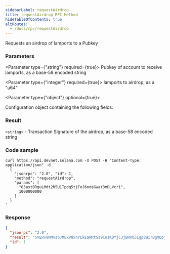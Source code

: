 ```yaml
---
sidebarLabel: requestAirdrop
title: requestAirdrop RPC Method
hideTableOfContents: true
altRoutes:
  - /docs/rpc/requestAirdrop
---
```


Requests an airdrop of lamports to a Pubkey

<DocSideBySide>

<DocLeftSide>

### Parameters

<Parameter type={"string"} required={true}>
  Pubkey of account to receive lamports, as a base-58 encoded string
</Parameter>

<Parameter type={"integer"} required={true}>
  lamports to airdrop, as a "u64"
</Parameter>

<Parameter type={"object"} optional={true}>

Configuration object containing the following fields:

<Field
  name="commitment"
  type="string"
  optional={true}
  href="/docs/rpc/index.mdx#configuring-state-commitment"
/>

</Parameter>

### Result

`<string>` - Transaction Signature of the airdrop, as a base-58 encoded string

</DocLeftSide>

<DocRightSide>

### Code sample

```shell
curl https://api.devnet.solana.com -X POST -H "Content-Type: application/json" -d '
  {
    "jsonrpc": "2.0", "id": 1,
    "method": "requestAirdrop",
    "params": [
      "83astBRguLMdt2h5U1Tpdq5tjFoJ6noeGwaY3mDLVcri",
      1000000000
    ]
  }
'
```

### Response

```json
{
  "jsonrpc": "2.0",
  "result": "5VERv8NMvzbJMEkV8xnrLkEaWRtSz9CosKDYjCJjBRnbJLgp8uirBgmQpjKhoR4tjF3ZpRzrFmBV6UjKdiSZkQUW",
  "id": 1
}
```

</DocRightSide>
</DocSideBySide>

